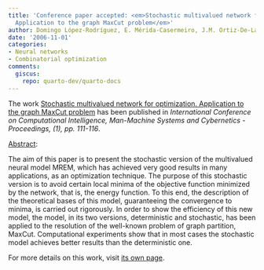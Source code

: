 ```yaml
---
title: 'Conference paper accepted: <em>Stochastic multivalued network for optimization.
  Application to the graph MaxCut problem</em>'
author: Domingo López-Rodríguez, E. Mérida-Casermeiro, J.M. Ortiz-De-Lazcano-Lobato
date: '2006-11-01'
categories:
- Neural networks
- Combinatorial optimization
comments:
  giscus:
    repo: quarto-dev/quarto-docs
---
```


The work <u>Stochastic multivalued network for optimization. Application to the graph MaxCut problem</u> has been published in <em>International Conference on Computational Intelligence, Man-Machine Systems and Cybernetics - Proceedings, (1), <em>pp. 111-116</em></em>.

<u>Abstract</u>:



The aim of this paper is to present the stochastic version of the multivalued neural model MREM, which has achieved very good results in many applications, as an optimization technique. The purpose of this stochastic version is to avoid certain local minima of the objective function minimized by the network, that is, the energy function. To this end, the description of the theoretical bases of this model, guaranteeing the convergence to minima, is carried out rigorously. In order to show the efficiency of this new model, the model, in its two versions, deterministic and stochastic, has been applied to the resolution of the well-known problem of graph partition, MaxCut. Computational experiments show that in most cases the stochastic model achieves better results than the deterministic one.




For more details on this work, visit <a href='/publications/conferences/2006-wseas'>its own page</a>.
